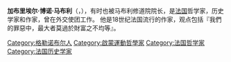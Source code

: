 {{Unreferenced|time=2020-07-09T11:16:29+00:00}}
'''加布里埃尔·博诺·马布利'''（{{lang-fr|Gabriel Bonnot de Mably}}，{{bd|1709年|3月14日|1785年|4月2日}}），有时也被马布利修道院院长，是[[法国|法国]]哲学家，历史学家和作家，曾在外交使团工作。 他是18世纪法国流行的作家，观点包括『我們的罪惡中，最大者莫過於財富之不均等』。

{{normdaten}}
{{DEFAULTSORT:mably}}
[[Category:格勒诺布尔人|Category:格勒诺布尔人]]
[[Category:啟蒙運動哲學家|Category:啟蒙運動哲學家]]
[[Category:法国哲学家|Category:法国哲学家]]
[[Category:法国历史学家|Category:法国历史学家]]